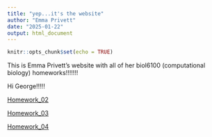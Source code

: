 ```yaml
---
title: "yep...it's the website"
author: "Emma Privett"
date: "2025-01-22"
output: html_document
---
```


```r
knitr::opts_chunk$set(echo = TRUE)
```
This is Emma Privett's website with all of her biol6100 (computational biology) homeworks!!!!!!!

Hi George!!!!!

[Homework_02](homework_02.html)


[Homework_03](homework_03.html)


[Homework_04](homework_4.html)

